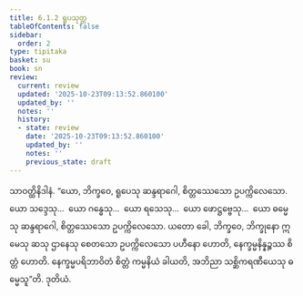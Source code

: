 ```yaml
---
title: 6.1.2 ရူပသုတ္တ
tableOfContents: false
sidebar:
  order: 2
type: tipitaka
basket: su
book: sn
review:
  current: review
  updated: '2025-10-23T09:13:52.860100'
  updated_by: ''
  notes: ''
  history:
  - state: review
    date: '2025-10-23T09:13:52.860100'
    updated_by: ''
    notes: ''
    previous_state: draft
---
```



<ReviewStatus review={frontmatter.review} showDetails={true} />

<HypothesisAnnotation frontmatter={frontmatter} />

<DynamicBreadcrumb />

<Division number="323" book="sn" e="ch" v="18" p="326">

<Paragraph number="1095" book="sn">
သာဝတ္ထိနိဒါနံ. “ယော, ဘိက္ခဝေ, ရူပေသု ဆန္ဒရာဂေါ, စိတ္တဿေသော ဥပက္ကိလေသော. ယော သဒ္ဒေသု…  ယော ဂန္ဓေသု…  ယော ရသေသု…  ယော ဖောဋ္ဌဗ္ဗေသု…  ယော ဓမ္မေသု ဆန္ဒရာဂေါ, စိတ္တဿေသော ဥပက္ကိလေသော. ယတော ခေါ, ဘိက္ခဝေ, ဘိက္ခုနော ဣမေသု ဆသု ဌာနေသု စေတသော ဥပက္ကိလေသော ပဟီနော ဟောတိ, နေက္ခမ္မနိန္နဉ္စဿ စိတ္တံ ဟောတိ. နေက္ခမ္မပရိဘာဝိတံ စိတ္တံ ကမ္မနိယံ ခါယတိ, အဘိညာ သစ္ဆိကရဏီယေသု ဓမ္မေသူ”တိ.

</Paragraph>
</Division>

<Paragraph number="1096" type="center" book="sn">
ဒုတိယံ.
</Paragraph>